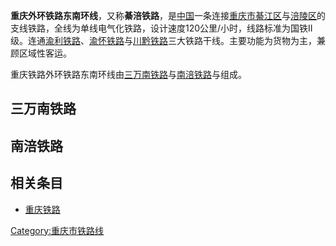 {{Otheruses
|subject=位于[[重庆铁路枢纽|重庆铁路枢纽]]外连接[[涪陵|涪陵]]与[[綦江|綦江]]的支线铁路东南环线
|other=[[重庆铁路枢纽|重庆铁路枢纽]]的东南环线
|重庆铁路枢纽东环线
|disambig=无
}}
{{Multiple issues|
{{Disputed|time=2021-06-14T18:16:19+00:00}}
{{Unreferenced|time=2021-06-14T18:16:19+00:00}}
}}
'''重庆外环铁路东南环线'''，又称'''綦涪铁路'''，是[[中国|中国]]一条连接[[重庆市|重庆市]][[綦江区|綦江区]]与[[涪陵区|涪陵区]]的支线铁路，全线为单线电气化铁路，设计速度120公里/小时，线路标准为国铁II级。连通[[渝利铁路|渝利铁路]]、[[渝怀铁路|渝怀铁路]]与[[川黔铁路|川黔铁路]]三大铁路干线。主要功能为货物为主，兼顾区域性客运。

重庆铁路外环铁路东南环线由[[三万南铁路|三万南铁路]]与[[南涪铁路|南涪铁路]]与组成。

==三万南铁路==
{{主|三万南铁路}}
==南涪铁路==
{{主|南涪铁路}}
==相关条目==
*[[重庆铁路|重庆铁路]]
{{三万南铁路|nocat}}
{{重庆铁路}}
{{中国铁路小作品}}
[[Category:重庆市铁路线|Category:重庆市铁路线]]